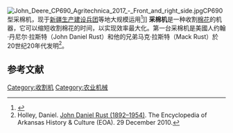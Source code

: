 [[File:John_Deere_CP690_Agritechnica_2017_-_Front_and_right_side.jpg|thumb]]CP690型采棉机，现于[[新疆生产建设兵团|新疆生产建设兵团]]等地大规模运用<ref>{{cite news|url=http://xj.people.com.cn/n2/2020/1010/c394722-34340947.html|title=新型采棉机推动师市农机装备产业高质量发展|publisher=人民网-新疆频道|date=2020-10-10|accessdate=2021-03-27}}</ref>]]
'''采棉机'''是一种收割[[棉花|棉花]]的机器，它可以缩短收割棉花的时间，以实现效率最大化。第一台采棉机是美國人约翰·丹尼尔·拉斯特（John Daniel Rust）和他的兄弟马克·拉斯特（Mack Rust）於20世纪20年代发明<ref name="Holley">Holley, Daniel. [http://www.encyclopediaofarkansas.net/encyclopedia/entry-detail.aspx?entryID=2272 John Daniel Rust (1892–1954)]. The Encyclopedia of Arkansas History & Culture (EOA). 29 December 2010.</ref>。

==参考文献==
{{reflist}}

[[Category:收割机|Category:收割机]]
[[Category:农业机械|Category:农业机械]]